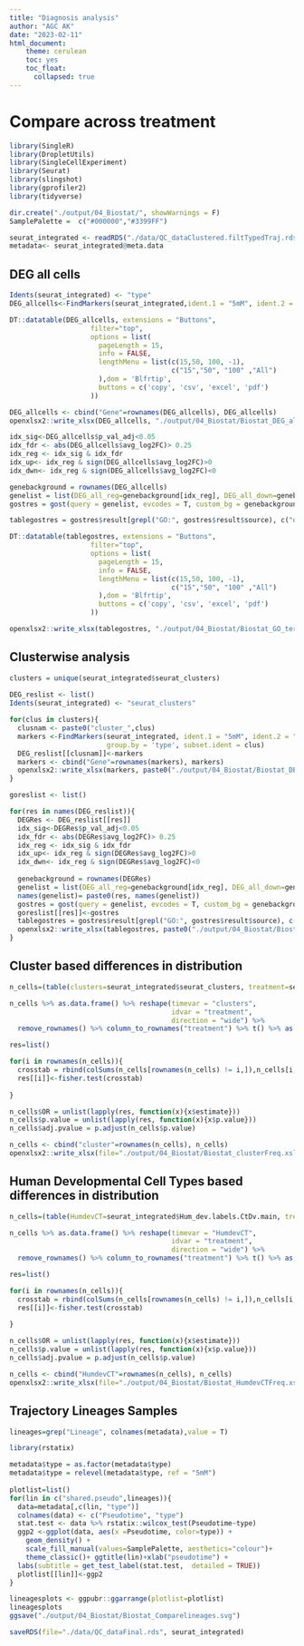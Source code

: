 ```yaml
---
title: "Diagnosis analysis"
author: "AGC AK"
date: "2023-02-11"
html_document:
    theme: cerulean
    toc: yes
    toc_float:
      collapsed: true
---
```


# Compare across treatment

```r
library(SingleR)
library(DropletUtils)
library(SingleCellExperiment)
library(Seurat)
library(slingshot)
library(gprofiler2)
library(tidyverse)

dir.create("./output/04_Biostat/", showWarnings = F)
SamplePalette =  c("#000000","#3399FF")
```

```r
seurat_integrated <- readRDS("./data/QC_dataClustered.filtTypedTraj.rds")
metadata<- seurat_integrated@meta.data
```

## DEG all cells

```r
Idents(seurat_integrated) <- "type"
DEG_allcells<-FindMarkers(seurat_integrated,ident.1 = "5mM", ident.2 = "0mM")
```

```r
DT::datatable(DEG_allcells, extensions = "Buttons",
                    filter="top",
                    options = list(
                      pageLength = 15,
                      info = FALSE,
                      lengthMenu = list(c(15,50, 100, -1),
                                        c("15","50", "100" ,"All")
                      ),dom = 'Blfrtip',
                      buttons = c('copy', 'csv', 'excel', 'pdf')
                    ))

DEG_allcells <- cbind("Gene"=rownames(DEG_allcells), DEG_allcells)
openxlsx2::write_xlsx(DEG_allcells, "./output/04_Biostat/Biostat_DEG_allcells.xlsx", as_table = T)
```


```r
idx_sig<-DEG_allcells$p_val_adj<0.05
idx_fdr <- abs(DEG_allcells$avg_log2FC)> 0.25 
idx_reg <- idx_sig & idx_fdr
idx_up<- idx_reg & sign(DEG_allcells$avg_log2FC)>0
idx_dwn<- idx_reg & sign(DEG_allcells$avg_log2FC)<0

genebackground = rownames(DEG_allcells)
genelist = list(DEG_all_reg=genebackground[idx_reg], DEG_all_down=genebackground[idx_dwn], DEG_all_up=genebackground[idx_up])
gostres = gost(query = genelist, evcodes = T, custom_bg = genebackground)

tablegostres = gostres$result[grepl("GO:", gostres$result$source), c("query", "source", "term_name","p_value", "intersection")]

DT::datatable(tablegostres, extensions = "Buttons",
                    filter="top",
                    options = list(
                      pageLength = 15,
                      info = FALSE,
                      lengthMenu = list(c(15,50, 100, -1),
                                        c("15","50", "100" ,"All")
                      ),dom = 'Blfrtip',
                      buttons = c('copy', 'csv', 'excel', 'pdf')
                    ))

openxlsx2::write_xlsx(tablegostres, "./output/04_Biostat/Biostat_GO_termDEG_all.xlsx")
```

## Clusterwise analysis 

```r
clusters = unique(seurat_integrated$seurat_clusters)
       
DEG_reslist <- list()
Idents(seurat_integrated) <- "seurat_clusters"

for(clus in clusters){
  clusnam <- paste0("cluster_",clus)
  markers <-FindMarkers(seurat_integrated, ident.1 = "5mM", ident.2 = "0mM", 
                        group.by = 'type', subset.ident = clus)
  DEG_reslist[[clusnam]]<-markers
  markers <- cbind("Gene"=rownames(markers), markers)
  openxlsx2::write_xlsx(markers, paste0("./output/04_Biostat/Biostat_DEG_",clusnam,"cells.xlsx"))
}

```

```r
goreslist <- list()

for(res in names(DEG_reslist)){
  DEGRes <- DEG_reslist[[res]]
  idx_sig<-DEGRes$p_val_adj<0.05
  idx_fdr <- abs(DEGRes$avg_log2FC)> 0.25 
  idx_reg <- idx_sig & idx_fdr
  idx_up<- idx_reg & sign(DEGRes$avg_log2FC)>0
  idx_dwn<- idx_reg & sign(DEGRes$avg_log2FC)<0
  
  genebackground = rownames(DEGRes)
  genelist = list(DEG_all_reg=genebackground[idx_reg], DEG_all_down=genebackground[idx_dwn], DEG_all_up=genebackground[idx_up])
  names(genelist)= paste0(res, names(genelist))
  gostres = gost(query = genelist, evcodes = T, custom_bg = genebackground)
  goreslist[[res]]<-gostres
  tablegostres = gostres$result[grepl("GO:", gostres$result$source), c("query", "source", "term_name","p_value", "intersection")]
  openxlsx2::write_xlsx(tablegostres, paste0("./output/04_Biostat/Biostat_GO_termDEG_",res,".xlsx"))
}
```


## Cluster based differences in distribution

```r
n_cells=(table(clusters=seurat_integrated$seurat_clusters, treatment=seurat_integrated$type))

n_cells %>% as.data.frame() %>% reshape(timevar = "clusters",
                                        idvar = "treatment",
                                        direction = "wide") %>% 
  remove_rownames() %>% column_to_rownames("treatment") %>% t() %>% as.data.frame()-> n_cells

res=list()

for(i in rownames(n_cells)){
  crosstab = rbind(colSums(n_cells[rownames(n_cells) != i,]),n_cells[i,])
  res[[i]]<-fisher.test(crosstab)
  
}

n_cells$OR = unlist(lapply(res, function(x){x$estimate}))
n_cells$p.value = unlist(lapply(res, function(x){x$p.value}))
n_cells$adj.pvalue = p.adjust(n_cells$p.value)

n_cells <- cbind("cluster"=rownames(n_cells), n_cells)
openxlsx2::write_xlsx(file="./output/04_Biostat/Biostat_clusterFreq.xslsx",n_cells)
```

## Human Developmental Cell Types based differences in distribution

```r
n_cells=(table(HumdevCT=seurat_integrated$Hum_dev.labels.CtDv.main, treatment=seurat_integrated$type))

n_cells %>% as.data.frame() %>% reshape(timevar = "HumdevCT",
                                        idvar = "treatment",
                                        direction = "wide") %>% 
  remove_rownames() %>% column_to_rownames("treatment") %>% t() %>% as.data.frame()-> n_cells

res=list()

for(i in rownames(n_cells)){
  crosstab = rbind(colSums(n_cells[rownames(n_cells) != i,]),n_cells[i,])
  res[[i]]<-fisher.test(crosstab)
  
}

n_cells$OR = unlist(lapply(res, function(x){x$estimate}))
n_cells$p.value = unlist(lapply(res, function(x){x$p.value}))
n_cells$adj.pvalue = p.adjust(n_cells$p.value)

n_cells <- cbind("HumdevCT"=rownames(n_cells), n_cells)
openxlsx2::write_xlsx(file="./output/04_Biostat/Biostat_HumdevCTFreq.xslsx",n_cells)
```


## Trajectory Lineages Samples
```r
lineages=grep("Lineage", colnames(metadata),value = T) 

library(rstatix)

metadata$type = as.factor(metadata$type)
metadata$type = relevel(metadata$type, ref = "5mM")
  
plotlist=list()
for(lin in c("shared.pseudo",lineages)){
  data=metadata[,c(lin, "type")]
  colnames(data) <- c("Pseudotime", "type")
  stat.test <- data %>% rstatix::wilcox_test(Pseudotime~type)
  ggp2 <-ggplot(data, aes(x =Pseudotime, color=type)) + 
    geom_density() + 
    scale_fill_manual(values=SamplePalette, aesthetics="colour")+
    theme_classic()+ ggtitle(lin)+xlab("pseudotime") + 
  labs(subtitle = get_test_label(stat.test,  detailed = TRUE))
  plotlist[[lin]]<-ggp2
}

lineagesplots <- ggpubr::ggarrange(plotlist=plotlist)
lineagesplots
ggsave("./output/04_Biostat/Biostat_Comparelineages.svg")

```
```r
saveRDS(file="./data/QC_dataFinal.rds", seurat_integrated)
```
